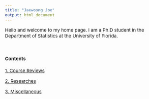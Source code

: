```yaml
---
title: "Jaewoong Joo"
output: html_document
---
```


<style type="text/css">

body, td {
   font-size: 15px;
}
pre {
  font-size: 15px
}
</style>



Hello and welcome to my home page. I am a Ph.D student in the Department of Statistics at the University of Florida. 


&nbsp;&nbsp;



#### Contents



[1. Course Reviews](./courses/courses.html)

[2. Researches](./researches/researches.html)

[3. Miscellaneous](./misc/misc.html)

